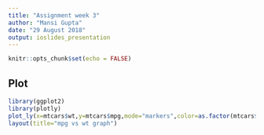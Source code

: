 ---
title: "Assignment week 3"
author: "Mansi Gupta"
date: "29 August 2018"
output: ioslides_presentation
---

```{r setup, include=FALSE}
knitr::opts_chunk$set(echo = FALSE)
```


## Plot 
```{r plot,message=FALSE}
library(ggplot2)
library(plotly)
plot_ly(x=mtcars$wt,y=mtcars$mpg,mode="markers",color=as.factor(mtcars$cyl)) %>%
layout(title="mpg vs wt graph")
```